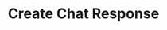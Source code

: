 ---
title: "Create Chat Response"
openapi: "POST /chat"
description: "Creates an interactive chat response for a given YouTube video using the bump-1.0 model. Provide the video URL and an optional prompt. If no prompt is provided, the API returns a summary of the video content."
---